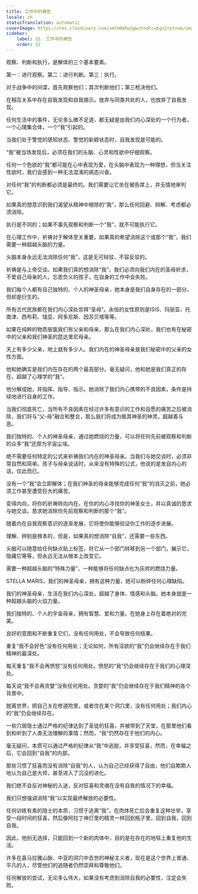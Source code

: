 ```yaml
---
title: 工作中的祷告
locale: zh
statusTranslation: automatic
coverImage: https://res.cloudinary.com/xmfm6mhw3gwctndtcubgx2rptnae/image/upload/v1740468922/small_cover_tratado_de_psicologia_revolucionaria_a4c0dca4e0.webp
sidebar:
    label: 32. 工作中的祷告
    order: 32
---
```

观察、判断和执行，是解体的三个基本要素。

第一：进行观察。第二：进行判断。第三：执行。

对于战争中的间谍，首先观察他们；其次判断他们；第三枪决他们。

在相互关系中存在自我发现和自我揭示。放弃与同类共处的人，也放弃了自我发现。

任何生活中的事件，无论多么微不足道，都无疑是由我们内心深处的一个行为者，一个心理集合体，一个“我”引起的。

当我们处于警觉的感知状态、警觉的新颖状态时，自我发现是可能的。

“我”被当场发现后，必须在我们的头脑、心灵和性欲中仔细观察。

任何一个色欲的“我”都可能在心中表现为爱，在头脑中表现为一种理想，但当关注性欲时，我们会感到一种无法混淆的病态兴奋。

对任何“我”的判断都必须是最终的。我们需要让它坐在被告席上，并无情地审判它。

如果真的想意识到我们渴望从精神中根除的“我”，那么任何回避、辩解、考虑都必须消除。

执行是不同的；如果不事先观察和判断一个“我”，就不可能执行它。

在心理工作中，祈祷对于解体至关重要。如果真的希望消除这个或那个“我”，我们需要一种超越头脑的力量。

头脑本身永远无法消除任何“我”，这是无可辩驳、不容反驳的。

祈祷是与上帝交谈。如果我们真的想消除“我”，我们必须向我们内在的圣母祈求，不爱自己母亲的人，忘恩负义的孩子，在自身的工作中会失败。

我们每个人都有自己独特的、个人的神圣母亲，她本身是我们自身存在的一部分，但却是衍生的。

所有古代民族都在我们内心深处崇拜“圣母”。永恒的女性原则是ISIS、玛丽亚、托南津、西布莉、瑞亚、阿多尼斯、因苏贝塔等等。

如果在纯粹的物质层面我们有父亲和母亲，那么在我们内心深处，我们也有在秘密中的父亲和我们神圣的昆达里尼母亲。

天上有多少父亲，地上就有多少人。我们内在的神圣母亲是我们秘密中的父亲的女性方面。

他和她确实是我们内在存在的两个最高部分。毫无疑问，他和她是我们真正的存在，超越了心理学的“我”。

他分解成她，并指挥、指导、指示。她消除了我们内心携带的不良因素，条件是持续地进行自身的工作。

当我们彻底死亡，当所有不良因素在经过许多有意识的工作和自愿的痛苦之后被消除，我们将与“父-母”融合和整合，那么我们将成为极其神圣的神灵，超越善与恶。

我们独特的、个人的神圣母亲，通过她燃烧的力量，可以将任何先前被观察和判断的众多“我”还原为宇宙尘埃。

绝不需要任何特定的公式来祈祷我们内在的神圣母亲。当我们与她交谈时，必须非常自然和简单。孩子与母亲说话时，从来没有特殊的公式，他说的是发自内心的话，仅此而已。

没有一个“我”会立即解体；在我们神圣的母亲能够完成任何“我”的消灭之前，她必须工作甚至遭受巨大的痛苦。

变得内向，将你的祈祷转向内在，在你的内心寻找你的神圣女士，并以真诚的恳求与她交谈。恳求她消除你先前观察和判断的那个“我”。

随着内在自我观察意识的逐渐发展，它将使你能够验证你工作的逐步进展。

理解、辨别是根本的，但是，如果真的想消除“自我”，还需要一些东西。

头脑可以随意给任何缺点贴上标签，将它从一个部门转移到另一个部门，展示它，隐藏它等等，但永远无法从根本上改变它。

需要一种超越头脑的“特殊力量”，一种能够将任何缺点化为灰烬的燃烧力量。

STELLA MARIS，我们的神圣母亲，拥有这种力量，她可以粉碎任何心理缺陷。

我们的神圣母亲，生活在我们内心深处，超越了身体、情感和头脑。她本身就是一种超越头脑的火焰力量。

我们独特的、个人的宇宙母亲，拥有智慧、爱和力量。在她身上存在着绝对的完美。

良好的意图和不断重复它们，没有任何用处，不会导致任何结果。

重复“我不会好色”没有任何用处；无论如何，所有淫欲的“我”仍会继续存在于我们精神的最深处。

每天重复“我不会再愤怒”没有任何用处。愤怒的“我”仍会继续存在于我们的心理深处。

每天说“我不会再贪婪”没有任何用处。贪婪的“我”仍会继续存在于我们精神的各个背景中。

脱离世界，把自己关在修道院里，或者住在某个洞穴里，没有任何用处；我们内心的“我”仍会继续存在。

一些穴居隐士通过严格的纪律达到了圣徒的狂喜，并被带到了天堂，在那里他们看到和听到了人类无法理解的事情；然而，“我”仍然存在于他们的内心。

毫无疑问，本质可以通过严格的纪律从“我”中逃脱，并享受狂喜，然而，在幸福之后，它会回到“自我”的内部。

那些习惯了狂喜而没有消除“自我”的人，认为自己已经获得了自由，他们自欺欺人地认为自己是大师，甚至进入了沉没的进化。

我们绝不会反对神秘的入迷，反对狂喜和灵魂在没有自我的情况下的幸福。

我们只想强调消除“我”以实现最终解放的必要性。

任何训练有素的隐士的本质，习惯于逃离“我”，在肉体死亡后会重复这种壮举，享受一段时间的狂喜，然后像阿拉丁神灯里的精灵一样回到瓶子里，回到自我，回到自我。

因此，他别无选择，只能回到一个新的肉体中，目的是在存在的地毯上重复他的生活。

许多在喜马拉雅山脉、中亚的洞穴中去世的神秘主义者，现在是这个世界上普通、平凡的人，尽管他们的追随者仍然崇拜和尊敬他们。

任何解放的尝试，无论多么伟大，如果没有考虑到消除自我的必要性，注定会失败。

